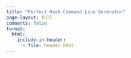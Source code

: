 ```yaml
---
title: "Perfect Hash Command Line Generator"
page-layout: full
comments: false
format:
  html:
    include-in-header:
      - file: header.html
---
```


<div id="root"></div>
